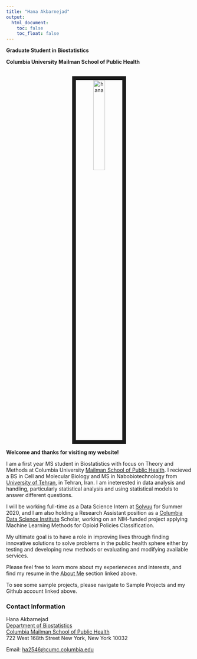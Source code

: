 ```yaml
---
title: "Hana Akbarnejad"
output: 
  html_document:
    toc: false
    toc_float: false
---
```


**Graduate Student in Biostatistics**

**Columbia University Mailman School of Public Health**

<p align="center">
<br><img src="hana.jpg" alt="hana" style="width:25%; border:10px solid"><br>
</p>



**Welcome and thanks for visiting my website!**


I am a first year MS student in Biostatistics with focus on Theory and Methods at Columbia University [Mailman School of Public Health](https://www.publichealth.columbia.edu/). I recieved a BS in Cell and Molecular Biology and MS in Nabobiotechnology from [University of Tehran](https://ut.ac.ir/en), in Tehran, Iran. I am ineterested in data analysis and handling, particularly statistical analysis and using statistical models to answer different questions.

I will be working full-time as a Data Science Intern at [Solvuu](https://solvuu.com/) for Summer 2020, and I am also holding a Research Assistant position as a [Columbia Data Science Institute](https://datascience.columbia.edu/) Scholar, working on an NIH-funded project applying Machine Learning Methods for Opioid Policies Classification.

My ultimate goal is to have a role in improving lives through finding innovative solutions to solve problems in the public health sphere either by testing and developing new methods or evaluating and modifying available services.

Please feel free to learn more about my experieneces and interests, and find my resume in the [About Me](about.html) section linked above.

To see some sample projects, please navigate to Sample Projects and my Github account linked above.


### Contact Information


Hana Akbarnejad  
[Department of Biostatistics](http://www.mailman.columbia.edu/academic-departments/biostatistics)  
[Columbia Mailman School of Public Health](http://www.mailman.columbia.edu/)  
722 West 168th Street 
New York, New York 10032  

Email: [ha2546@cumc.columbia.edu](mailto:ha2546@cumc.columbia.edu)  





